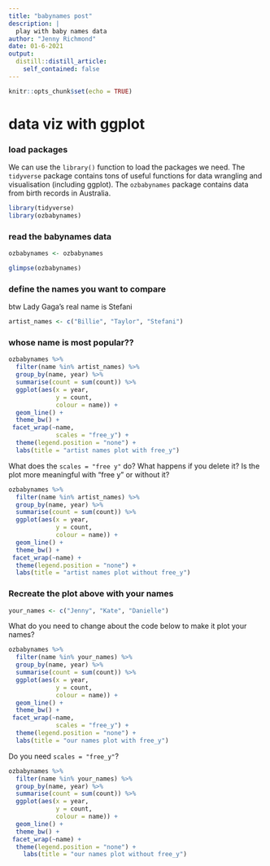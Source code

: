 ```yaml
---
title: "babynames post"
description: |
  play with baby names data 
author: "Jenny Richmond"
date: 01-6-2021
output:
  distill::distill_article:
    self_contained: false
---
```


```r
knitr::opts_chunk$set(echo = TRUE)
```


# data viz with ggplot


### load packages 

We can use the `library()` function to load the packages we need. The `tidyverse` package contains tons of useful functions for data wrangling and visualisation (including ggplot). The `ozbabynames` package contains data from birth records in Australia. 


```r
library(tidyverse)
library(ozbabynames)

```

### read the babynames data

```r
ozbabynames <- ozbabynames

glimpse(ozbabynames)

```


### define the names you want to compare

btw Lady Gaga's real name is Stefani

```r
artist_names <- c("Billie", "Taylor", "Stefani")

```

### whose name is most popular?? 

```r

ozbabynames %>%
  filter(name %in% artist_names) %>%
  group_by(name, year) %>% 
  summarise(count = sum(count)) %>%
  ggplot(aes(x = year, 
             y = count,
             colour = name)) +
  geom_line() +
  theme_bw() +
 facet_wrap(~name,
             scales = "free_y") +
  theme(legend.position = "none") +
  labs(title = "artist names plot with free_y")
```



What does the `scales = "free y"` do? What happens if you delete it? Is the plot more meaningful with "free y" or without it?

```r
ozbabynames %>%
  filter(name %in% artist_names) %>%
  group_by(name, year) %>% 
  summarise(count = sum(count)) %>%
  ggplot(aes(x = year, 
             y = count,
             colour = name)) +
  geom_line() +
  theme_bw() +
 facet_wrap(~name) +
  theme(legend.position = "none") +
  labs(title = "artist names plot without free_y")
```



### Recreate the plot above with your names 

```r
your_names <- c("Jenny", "Kate", "Danielle")
```

What do you need to change about the code below to make it plot your names?

```r
ozbabynames %>%
  filter(name %in% your_names) %>%
  group_by(name, year) %>% 
  summarise(count = sum(count)) %>%
  ggplot(aes(x = year, 
             y = count,
             colour = name)) +
  geom_line() +
  theme_bw() +
 facet_wrap(~name,
             scales = "free_y") +
  theme(legend.position = "none") +
  labs(title = "our names plot with free_y")
```

Do you need `scales = "free_y"`?

```r
ozbabynames %>%
  filter(name %in% your_names) %>%
  group_by(name, year) %>% 
  summarise(count = sum(count)) %>%
  ggplot(aes(x = year, 
             y = count,
             colour = name)) +
  geom_line() +
  theme_bw() +
 facet_wrap(~name) +
  theme(legend.position = "none") +
    labs(title = "our names plot without free_y")
```



